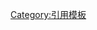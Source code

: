 {{Navbox
|name  =Hide Ref
|state ={{{estat}}}
|title = 参考文献
|titlestyle = background:lightblue;
|groupstyle = background:lightgreen; line-height:1.2em; text-align:left;
|liststyle  = line-height:1.5em;text-align:left;
|abovestyle  = background:lightgreen
|list1  = {{Reflist|{{{1|2}}}}}
}}</div><noinclude>
[[Category:引用模板]]
</noinclude>